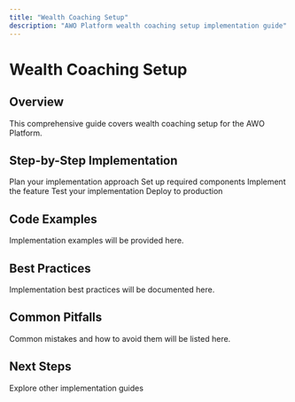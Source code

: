 ```yaml
---
title: "Wealth Coaching Setup"
description: "AWO Platform wealth coaching setup implementation guide"
---
```


# Wealth Coaching Setup

## Overview

<Info>
This comprehensive guide covers wealth coaching setup for the AWO Platform.
</Info>

## Step-by-Step Implementation

<Steps>
  <Step title="Planning">
    Plan your implementation approach
  </Step>
  <Step title="Setup">
    Set up required components
  </Step>
  <Step title="Implementation">
    Implement the feature
  </Step>
  <Step title="Testing">
    Test your implementation
  </Step>
  <Step title="Deployment">
    Deploy to production
  </Step>
</Steps>

## Code Examples

Implementation examples will be provided here.

## Best Practices

Implementation best practices will be documented here.

## Common Pitfalls

<Warning>
Common mistakes and how to avoid them will be listed here.
</Warning>

## Next Steps

<Card title="Related Guides" href="/guides/integration-walkthrough">
  Explore other implementation guides
</Card>
